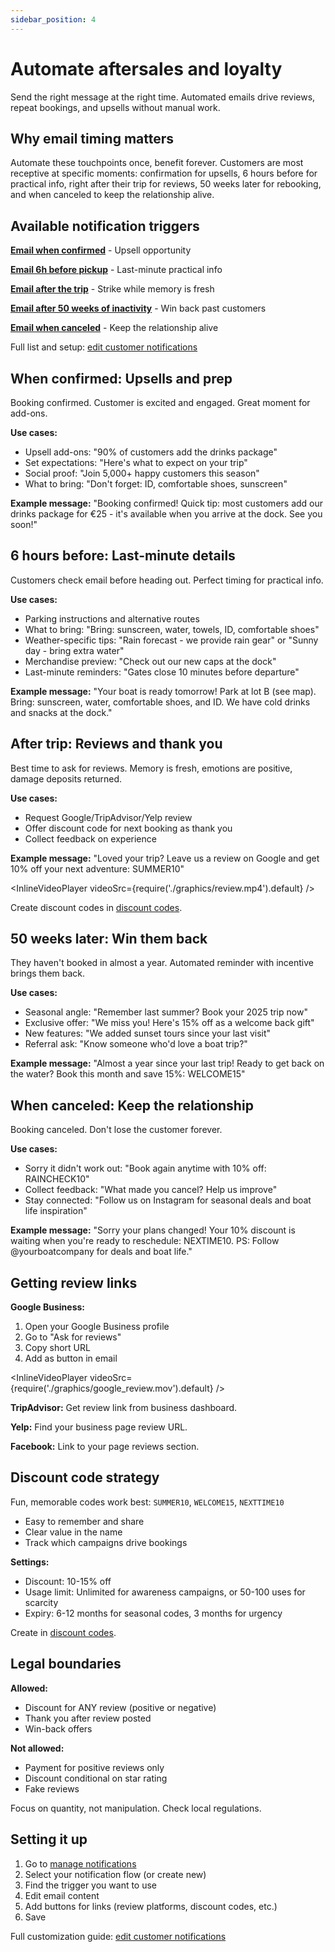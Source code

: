 ```yaml
---
sidebar_position: 4
---
```



# Automate aftersales and loyalty

Send the right message at the right time. Automated emails drive reviews, repeat bookings, and upsells without manual work.

## Why email timing matters

Automate these touchpoints once, benefit forever. Customers are most receptive at specific moments: confirmation for upsells, 6 hours before for practical info, right after their trip for reviews, 50 weeks later for rebooking, and when canceled to keep the relationship alive.

## Available notification triggers

**[Email when confirmed](#when-confirmed-upsells-and-prep)** - Upsell opportunity

**[Email 6h before pickup](#6-hours-before-last-minute-details)** - Last-minute practical info

**[Email after the trip](#after-trip-reviews-and-thank-you)** - Strike while memory is fresh

**[Email after 50 weeks of inactivity](#50-weeks-later-win-them-back)** - Win back past customers

**[Email when canceled](#when-canceled-keep-the-relationship)** - Keep the relationship alive

Full list and setup: [edit customer notifications](/guides/settings/rental-setups/edit-customer-notifications)

## When confirmed: Upsells and prep

Booking confirmed. Customer is excited and engaged. Great moment for add-ons.

**Use cases:**

- Upsell add-ons: "90% of customers add the drinks package"
- Set expectations: "Here's what to expect on your trip"
- Social proof: "Join 5,000+ happy customers this season"
- What to bring: "Don't forget: ID, comfortable shoes, sunscreen"

**Example message:**
"Booking confirmed! Quick tip: most customers add our drinks package for €25 - it's available when you arrive at the dock. See you soon!"

## 6 hours before: Last-minute details

Customers check email before heading out. Perfect timing for practical info.

**Use cases:**

- Parking instructions and alternative routes
- What to bring: "Bring: sunscreen, water, towels, ID, comfortable shoes"
- Weather-specific tips: "Rain forecast - we provide rain gear" or "Sunny day - bring extra water"
- Merchandise preview: "Check out our new caps at the dock"
- Last-minute reminders: "Gates close 10 minutes before departure"

**Example message:**
"Your boat is ready tomorrow! Park at lot B (see map). Bring: sunscreen, water, comfortable shoes, and ID. We have cold drinks and snacks at the dock."

## After trip: Reviews and thank you

Best time to ask for reviews. Memory is fresh, emotions are positive, damage deposits returned.

**Use cases:**

- Request Google/TripAdvisor/Yelp review
- Offer discount code for next booking as thank you
- Collect feedback on experience

**Example message:**
"Loved your trip? Leave us a review on Google and get 10% off your next adventure: SUMMER10"

<InlineVideoPlayer videoSrc={require('./graphics/review.mp4').default} />

Create discount codes in [discount codes](/guides/boost-revenue/create-discount-codes-to-boost-bookings).

## 50 weeks later: Win them back

They haven't booked in almost a year. Automated reminder with incentive brings them back.

**Use cases:**

- Seasonal angle: "Remember last summer? Book your 2025 trip now"
- Exclusive offer: "We miss you! Here's 15% off as a welcome back gift"
- New features: "We added sunset tours since your last visit"
- Referral ask: "Know someone who'd love a boat trip?"

**Example message:**
"Almost a year since your last trip! Ready to get back on the water? Book this month and save 15%: WELCOME15"

## When canceled: Keep the relationship

Booking canceled. Don't lose the customer forever.

**Use cases:**

- Sorry it didn't work out: "Book again anytime with 10% off: RAINCHECK10"
- Collect feedback: "What made you cancel? Help us improve"
- Stay connected: "Follow us on Instagram for seasonal deals and boat life inspiration"

**Example message:**
"Sorry your plans changed! Your 10% discount is waiting when you're ready to reschedule: NEXTIME10. PS: Follow @yourboatcompany for deals and boat life."

## Getting review links

**Google Business:**

1. Open your Google Business profile
2. Go to "Ask for reviews"
3. Copy short URL
4. Add as button in email

<InlineVideoPlayer
    videoSrc={require('./graphics/google_review.mov').default}
/>

**TripAdvisor:** Get review link from business dashboard.

**Yelp:** Find your business page review URL.

**Facebook:** Link to your page reviews section.

## Discount code strategy

Fun, memorable codes work best: `SUMMER10`, `WELCOME15`, `NEXTTIME10`

- Easy to remember and share
- Clear value in the name
- Track which campaigns drive bookings

**Settings:**

- Discount: 10-15% off
- Usage limit: Unlimited for awareness campaigns, or 50-100 uses for scarcity
- Expiry: 6-12 months for seasonal codes, 3 months for urgency

Create in [discount codes](/guides/boost-revenue/create-discount-codes-to-boost-bookings).

## Legal boundaries

**Allowed:**

- Discount for ANY review (positive or negative)
- Thank you after review posted
- Win-back offers

**Not allowed:**

- Payment for positive reviews only
- Discount conditional on star rating
- Fake reviews

Focus on quantity, not manipulation. Check local regulations.

## Setting it up

1. Go to [manage notifications](https://dashboard.letsbook.app/notifications)
2. Select your notification flow (or create new)
3. Find the trigger you want to use
4. Edit email content
5. Add buttons for links (review platforms, discount codes, etc.)
6. Save

Full customization guide: [edit customer notifications](/guides/settings/rental-setups/edit-customer-notifications)
